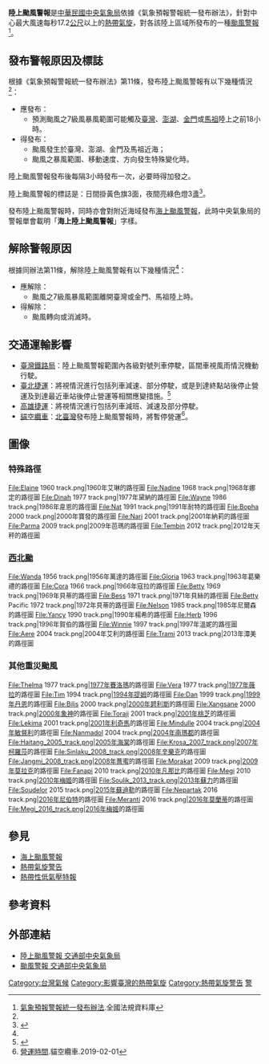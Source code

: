 {{noteTA
|G1=Typhoon
}}
'''陸上颱風警報'''是[[中華民國|中華民國]][[中央氣象局|中央氣象局]]依據《氣象預報警報統一發布辦法》，針對中心最大風速每秒17.2[[公尺|公尺]]以上的[[熱帶氣旋|熱帶氣旋]]，對各該陸上區域所發布的一種[[颱風警報|颱風警報]]<ref name="law">[http://law.moj.gov.tw/LawClass/LawSingle.aspx?Pcode=K0100002&FLNO=11 氣象預報警報統一發布辦法].全國法規資料庫</ref>。

==發布警報原因及標誌==
根據《氣象預報警報統一發布辦法》第11條，發布陸上颱風警報有以下幾種情況<ref name="law"/>：
*應發布：
**預測颱風之7級風暴風範圍可能觸及[[臺灣|臺灣]]、[[澎湖|澎湖]]、[[金門|金門]]或[[馬祖|馬祖]]陸上之前18小時。
*得發布：
**颱風發生於臺灣、澎湖、金門及馬祖近海；
**颱風之暴風範圍、移動速度、方向發生特殊變化時。
陸上颱風警報發布後每隔3小時發布一次，必要時得加發之。

陸上颱風警報的標誌是：日間掛黃色旗3面，夜間亮綠色燈3盞<ref name="know">{{Cite web |url=https://www.cwb.gov.tw/V8/C/K/Encyclopedia/nous/index.html# |title= 常識 > 氣象百科 > 氣象常識 > 三、天氣現象 > 12. 颱風 |work=中央氣象局|access-date= }}</ref>。 

發布陸上颱風警報時，同時亦會對附近海域發布[[海上颱風警報|海上颱風警報]]，此時中央氣象局的警報單會載明「'''海上陸上颱風警報'''」字樣。

==解除警報原因==
根據同辦法第11條，解除陸上颱風警報有以下幾種情況<ref name="law"/>：
*應解除：
**颱風之7級風暴風範圍離開臺灣或金門、馬祖陸上時。
*得解除：
**颱風轉向或消滅時。

==交通運輸影響==
*[[臺灣鐵路局|臺灣鐵路局]]：陸上颱風警報範圍內各級對號列車停駛，區間車視風雨情況機動行駛。
*[[臺北捷運|臺北捷運]]：將視情況進行包括列車減速、部分停駛，或是到達終點站後停止營運及到達最近車站後停止營運等相關應變措施。<ref name="MRT">{{Cite web|url=https://www.metro.taipei/News_Content.aspx?n=566DA580861CEE77&sms=87415A8B9CE81B16&s=5B788CE0DCBB4FF6|title=颱風來襲時捷運系統之預防與應變措施？|work=臺北大眾捷運股份有限公司| date =2020-02-20| access-date =}}</ref>
*[[高雄捷運|高雄捷運]]：將視情況進行包括列車減班、減速及部分停駛。
*[[貓空纜車|貓空纜車]]：[[北臺灣|北臺灣]]發布陸上颱風警報時，將暫停營運<ref name="maokong">[https://www.gondola.taipei/cp.aspx?n=3F2C52A73A7BCAAE 營運時間].貓空纜車.2019-02-01</ref>。

==圖像==

===特殊路徑===
<div align="left" style="font-size: 90%"><gallery>
File:Elaine 1960 track.png|1960年艾琳的路徑圖
File:Nadine 1968 track.png|1968年娜定的路徑圖
File:Dinah 1977 track.png|1977年黛納的路徑圖
File:Wayne 1986 track.png|1986年韋恩的路徑圖
File:Nat 1991 track.png|1991年耐特的路徑圖
File:Bopha 2000 track.png|2000年寶發的路徑圖
File:Nari 2001 track.png|2001年納莉的路徑圖
File:Parma 2009 track.png|2009年芭瑪的路徑圖
File:Tembin 2012 track.png|2012年天秤的路徑圖

</gallery></div>

===[[西北颱|西北颱]]===
<div align="left" style="font-size: 90%"><gallery>
File:Wanda 1956 track.png|1956年萬達的路徑圖
File:Gloria 1963 track.png|1963年葛樂禮的路徑圖
File:Cora 1966 track.png|1966年寇拉的路徑圖
File:Betty 1969 track.png|1969年貝蒂的路徑圖
File:Bess 1971 track.png|1971年貝絲的路徑圖
File:Betty Pacific 1972 track.png|1972年貝蒂的路徑圖
File:Nelson 1985 track.png|1985年尼爾森的路徑圖
File:Yancy 1990 track.png|1990年楊希的路徑圖
File:Herb 1996 track.png|1996年賀伯的路徑圖
File:Winnie 1997 track.png|1997年溫妮的路徑圖
File:Aere 2004 track.png|2004年艾利的路徑圖
File:Trami 2013 track.png|2013年潭美的路徑圖
</gallery></div>

===其他重災颱風===
<div align="left" style="font-size: 90%"><gallery>
File:Thelma 1977 track.png|[[颱風賽洛瑪_(1977年)|1977年賽洛瑪]]的路徑圖
File:Vera 1977 track.png|[[颱風薇拉_(1977年)|1977年薇拉]]的路徑圖
File:Tim 1994 track.png|[[1994年颱風提姆|1994年提姆]]的路徑圖
File:Dan 1999 track.png|[[颱風丹恩_(1999年)|1999年丹恩]]的路徑圖
File:Bilis 2000 track.png|[[颱風碧利斯_(2000年)|2000年碧利斯]]的路徑圖
File:Xangsane 2000 track.png|[[颱風象神_(2000年)|2000年象神]]的路徑圖
File:Toraji 2001 track.png|[[颱風桃芝_(2001年)|2001年桃芝]]的路徑圖
File:Lekima 2001 track.png|[[颱風利奇馬_(2001年)|2001年利奇馬]]的路徑圖
File:Mindulle 2004 track.png|[[颱風敏督利_(2004年)|2004年敏督利]]的路徑圖
File:Nanmadol 2004 track.png|[[颱風南瑪都_(2004年)|2004年南瑪都]]的路徑圖
File:Haitang_2005_track.png|[[颱風海棠_(2005年)|2005年海棠]]的路徑圖
File:Krosa_2007_track.png|[[颱風柯羅莎_(2007年)|2007年柯羅莎]]的路徑圖
File:Sinlaku_2008_track.png|[[颱風辛樂克_(2008年)|2008年辛樂克]]的路徑圖
File:Jangmi_2008_track.png|[[颱風薔蜜_(2008年)|2008年薔蜜]]的路徑圖
File:Morakat 2009 track.png|[[颱風莫拉克_(2009年)|2009年莫拉克]]的路徑圖
File:Fanapi 2010 track.png|[[颱風凡那比_(2010年)|2010年凡那比]]的路徑圖
File:Megi 2010 track.png|[[颱風梅姬_(2010年)|2010年梅姬]]的路徑圖
File:Soulik_2013_track.png|[[颱風蘇力_(2013年)|2013年蘇力]]的路徑圖
File:Soudelor 2015 track.png|[[颱風蘇迪勒_(2015年)|2015年蘇迪勒]]的路徑圖
File:Nepartak 2016 track.png|[[颱風尼伯特_(2016年)|2016年尼伯特]]的路徑圖
File:Meranti 2016 track.png|[[颱風莫蘭蒂_(2016年)|2016年莫蘭蒂]]的路徑圖
File:Megi_2016_track.png|[[颱風梅姬_(2016年)|2016年梅姬]]的路徑圖
</gallery></div>

==參見==
*[[海上颱風警報|海上颱風警報]]
*[[熱帶氣旋警告|熱帶氣旋警告]]
*[[熱帶性低氣壓特報|熱帶性低氣壓特報]]

==參考資料==
{{reflist}}

==外部連結==
*[https://www.cwb.gov.tw/V8/C/P/Warning/W21.html 陸上颱風警報  交通部中央氣象局]
*[https://www.cwb.gov.tw/V8/C/P/Typhoon/TY_WARN.html 颱風警報  交通部中央氣象局] {{Webarchive|url=https://archive.today/20190824053632/https://www.cwb.gov.tw/V8/C/P/Typhoon/TY_WARN.html |date=2019-08-24 }}

{{台灣颱風}}

[[Category:台灣氣候|Category:台灣氣候]]
[[Category:影響臺灣的熱帶氣旋|Category:影響臺灣的熱帶氣旋]]
[[Category:熱帶氣旋警告|Category:熱帶氣旋警告]]
[[Category:中央氣象局|警]]
